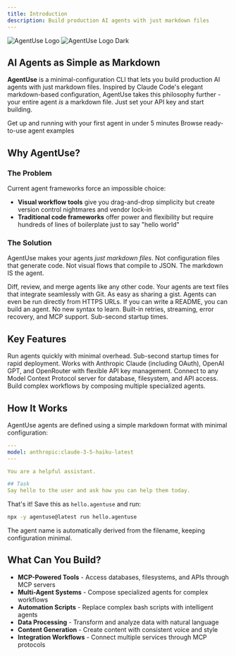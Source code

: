 ```yaml
---
title: Introduction
description: Build production AI agents with just markdown files
---
```


<img
  className="block dark:hidden"
  src="/static/agentuse-logo.png"
  alt="AgentUse Logo"
/>
<img
  className="hidden dark:block"
  src="/static/agentuse-logo-dark.png"
  alt="AgentUse Logo Dark"
/>

## AI Agents as Simple as Markdown

**AgentUse** is a minimal-configuration CLI that lets you build production AI agents with just markdown files. Inspired by Claude Code's elegant markdown-based configuration, AgentUse takes this philosophy further - your entire agent *is* a markdown file. Just set your API key and start building.

<CardGroup cols={2}>
  <Card
    title="Quick Start"
    icon="rocket"
    href="/quickstart"
  >
    Get up and running with your first agent in under 5 minutes
  </Card>
  <Card
    title="Examples"
    icon="code"
    href="https://github.com/agentuse/agentuse/tree/main/cookbook/agents"
  >
    Browse ready-to-use agent examples
  </Card>
</CardGroup>

## Why AgentUse?

### The Problem

Current agent frameworks force an impossible choice:
- **Visual workflow tools** give you drag-and-drop simplicity but create version control nightmares and vendor lock-in
- **Traditional code frameworks** offer power and flexibility but require hundreds of lines of boilerplate just to say "hello world"

### The Solution

AgentUse makes your agents *just markdown files*. Not configuration files that generate code. Not visual flows that compile to JSON. The markdown IS the agent.

<AccordionGroup>
  <Accordion title="Version Control Just Works">
    Diff, review, and merge agents like any other code. Your agents are text files that integrate seamlessly with Git.
  </Accordion>
  <Accordion title="Share Agents with a URL">
    As easy as sharing a gist. Agents can even be run directly from HTTPS URLs.
  </Accordion>
  <Accordion title="Zero Learning Curve">
    If you can write a README, you can build an agent. No new syntax to learn.
  </Accordion>
  <Accordion title="Production Ready">
    Built-in retries, streaming, error recovery, and MCP support. Sub-second startup times.
  </Accordion>
</AccordionGroup>

## Key Features

<Steps>
  <Step title="Fast Startup">
    Run agents quickly with minimal overhead. Sub-second startup times for rapid deployment.
  </Step>
  <Step title="Multi-Provider Support">
    Works with Anthropic Claude (including OAuth), OpenAI GPT, and OpenRouter with flexible API key management.
  </Step>
  <Step title="MCP Integration">
    Connect to any Model Context Protocol server for database, filesystem, and API access.
  </Step>
  <Step title="Sub-Agent Support">
    Build complex workflows by composing multiple specialized agents.
  </Step>
</Steps>

## How It Works

AgentUse agents are defined using a simple markdown format with minimal configuration:

```yaml
---
model: anthropic:claude-3-5-haiku-latest
---

You are a helpful assistant.

## Task
Say hello to the user and ask how you can help them today.
```

That's it! Save this as `hello.agentuse` and run:

```bash
npx -y agentuse@latest run hello.agentuse
```

The agent name is automatically derived from the filename, keeping configuration minimal.

## What Can You Build?

- **MCP-Powered Tools** - Access databases, filesystems, and APIs through MCP servers
- **Multi-Agent Systems** - Compose specialized agents for complex workflows
- **Automation Scripts** - Replace complex bash scripts with intelligent agents
- **Data Processing** - Transform and analyze data with natural language
- **Content Generation** - Create content with consistent voice and style
- **Integration Workflows** - Connect multiple services through MCP protocols